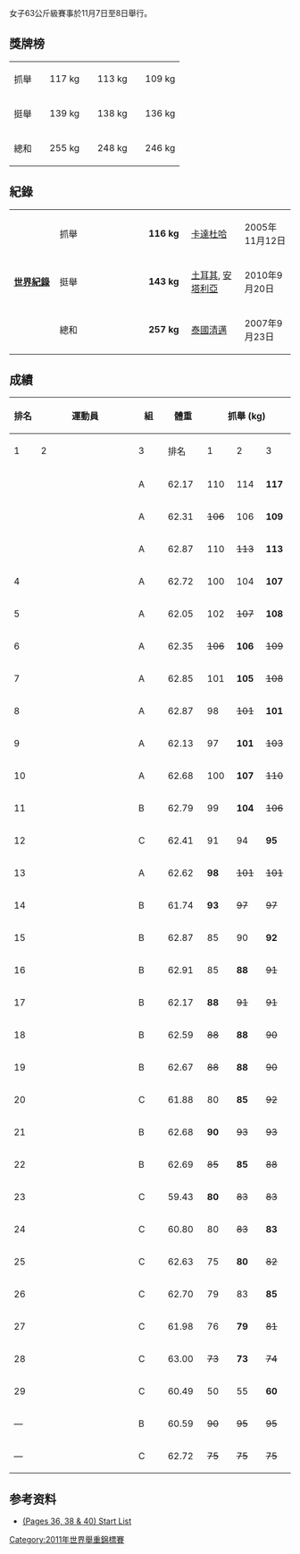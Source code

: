 {{WWC2011}}
{{main|2011年世界舉重錦標賽}}
女子63公斤級賽事於11月7日至8日舉行。

==獎牌榜==
{| {{MedalistTable|type=項目|columns=2|width=250|labelwidth=100}}
|-
|抓舉
|{{flagathlete|[[Svetlana_Tsarukayeva|Svetlana Tsarukayeva]]|RUS}} || 117 kg
|{{flagathlete|[[歐陽曉芳|歐陽曉芳]]|CHN}} || 113 kg
|{{flagathlete|[[迈娅·马内扎|迈娅·马内扎]]|KAZ}} || 109 kg
|-
|挺舉
|{{flagathlete|[[迈娅·马内扎|迈娅·马内扎]]|KAZ}} || 139 kg
|{{flagathlete|[[Svetlana_Tsarukayeva|Svetlana Tsarukayeva]]|RUS}} || 138 kg
|{{flagathlete|[[罗克萨娜·科科什|罗克萨娜·科科什]]|ROU}} || 136 kg
|-
|總和
|{{flagathlete|[[Svetlana_Tsarukayeva|Svetlana Tsarukayeva]]|RUS}} || 255 kg
|{{flagathlete|[[迈娅·马内扎|迈娅·马内扎]]|KAZ}} || 248 kg
|{{flagathlete|[[歐陽曉芳|歐陽曉芳]]|CHN}} || 246 kg
|}

==紀錄==
{| class="wikitable"
|-
|width=150 rowspan=3|'''[[舉重紀錄列表|世界紀錄]]'''
|width=85|抓舉
|width=230|{{flagathlete|[[Pawina_Thongsuk|Pawina Thongsuk]]|THA}}
|width=70|'''116 kg'''
|width=180|[[卡達|卡達]][[杜哈|杜哈]]
|width=130|2005年11月12日
|-
|挺舉
|{{flagathlete|[[迈娅·马内扎|迈娅·马内扎]]|KAZ}}
|'''143 kg'''
|[[土耳其|土耳其]], [[安塔利亞|安塔利亞]]
|2010年9月20日
|-
|總和
|{{flagathlete|[[劉海霞|劉海霞]]|CHN}}
|'''257 kg'''
|[[泰國|泰國]][[清邁|清邁]]
|2007年9月23日
|}

==成績==
{|class = "wikitable" style="text-align:center;"
! rowspan=2 width=40|排名
! rowspan=2 width=250|運動員
! rowspan=2 width=50|組
! rowspan=2 width=60|體重
!colspan=4| 抓舉 (kg)
!colspan=4| 挺舉 (kg)
!rowspan=2 width=60| 總和
|-
! width=40|1
! width=40|2
! width=40|3
! width=40|排名
! width=40|1
! width=40|2
! width=40|3
! width=40|排名
|-
| {{gold01}} ||align=left| {{flagathlete|[[Svetlana_Tsarukayeva|Svetlana Tsarukayeva]]|RUS}} || A || 62.17 || 110 || 114 || '''117''' || {{gold01}} || 130 || 135 || '''138''' ||{{silver02}} || '''255'''
|-
| {{silver02}}||align=left| {{flagathlete|[[迈娅·马内扎|迈娅·马内扎]]|KAZ}} || A || 62.31 || <s>106</s> || 106 || '''109''' || {{bronze03}} || <s>139</s> || '''139''' || <s>147</s> || {{gold01}} || '''248'''
|-
| {{bronze03}}||align=left| {{flagathlete|[[歐陽曉芳|歐陽曉芳]]|CHN}} || A || 62.87 || 110 || <s>113</s> || '''113''' || {{silver02}} || <s>133</s> || <s>133</s> || '''133''' || 7 || '''246'''
|-
| 4||align=left| {{flagathlete|[[罗克萨娜·科科什|罗克萨娜·科科什]]|ROU}} || A || 62.72 || 100 || 104 || '''107''' || 6 || 131 || '''136''' || <s>140</s> || {{bronze03}}|| '''243'''
|-
| 5||align=left| {{flagathlete|[[朴賢淑|朴賢淑]]|PRK}} || A || 62.05 || 102 || <s>107</s> || '''108''' || 4 || <s>133</s> || '''133''' || <s>140</s> || 5|| '''241'''
|-
| 6||align=left| {{flagathlete|[[Marina_Shainova|Marina Shainova]]|RUS}} || A || 62.35 || <s>106</s> || '''106''' || <s>109</s> || 7 || '''135''' || <s>140</s> || <s>140</s> || 4|| '''241'''
|-
| 7||align=left| {{flagathlete|[[Christine_Girard|Christine Girard]]|CAN}} || A || 62.85 || 101 || '''105''' || <s>108</s> || 8 || 129 || '''133''' || <s>136</s> || 6|| '''238'''
|-
| 8||align=left| {{flagathlete|[[Kim_Soo-Kyung_(weightlifter)|Kim Soo-Kyung]]|KOR}} || A || 62.87 || 98 || <s>101</s> || '''101''' || 11 || 125 || '''130''' || <s>132</s> || 8 || '''231'''
|-
| 9||align=left| {{flagathlete|[[Nisida_Valoyes|Nisida Valoyes]]|COL}} || A || 62.13 || 97 || '''101''' || <s>103</s> || 10 || <s>123</s> || 123 || '''127''' || 9 || '''228'''
|-
| 10||align=left| {{flagathlete|[[Hanna_Batsiushka|Hanna Batsiushka]]|BLR}} || A || 62.68 || 100 || '''107''' || <s>110</s> || 5 || '''117''' || <s>123</s> || <s>123</s> || 14 || '''224'''
|-
| 11||align=left| {{flagathlete|[[Luz_Valdez|Luz Valdez]]|MEX}} || B || 62.79 || 99 || '''104''' || <s>106 || 9 || '''119''' || <s>124 || <s>124 || 13 || '''223'''
|-
| 12||align=left| {{flagathlete|[[Obioma_Agatha_Okoli|Obioma Agatha Okoli]]|NGA}} || C || 62.41 || 91 || 94 || '''95''' || 13 || 117 || 122 || '''125''' || 11 || '''220'''
|-
| 13||align=left| {{flagathlete|[[Ruth_Kasirye|Ruth Kasirye]]|NOR}} || A || 62.62 || '''98''' || <s>101</s> || <s>101</s> || 12 || 118 || '''122''' || <s>125</s> || 12 || '''220'''
|-
| 14||align=left| {{flagathlete|[[Mariya_Khylan|Mariya Khylan]]|UKR}} || B || 61.74 || '''93''' || <s>97 || <s>97 || 14 || <s>114 || '''114''' || — || 15 || '''207'''
|-
| 15||align=left| {{flagathlete|[[Zoe_Smith|Zoe Smith]]|GBR}} || B || 62.87 || 85 || 90 || '''92''' || 15 || 105 || 110 || '''112'''|| 20 || '''204'''
|-
| 16||align=left| {{flagathlete|[[Neslihan_Okumus|Neslihan Okumus]]|TUR}} || B || 62.91 || 85 || '''88''' || <s>91 || 20 || 105 || 110 || '''114''' || 16 || '''202'''
|-
| 17||align=left| {{flagathlete|[[Nikoletta_Nagy|Nikoletta Nagy]]|HUN}} || B || 62.17 || '''88''' || <s>91 || <s>91 || 17 || 109 || '''112''' || <s>115 || 17 || '''200'''
|-
| 18||align=left| {{flagathlete|[[Valerie_Lefebvre|Valerie Lefebvre]]|CAN}} || B || 62.59 || <s>88 || '''88''' || <s>90 || 18 || '''112''' || <s>115 || <s>115 || 18 || '''200'''
|-
| 19||align=left| {{flagathlete|[[Anna_Lesniewska|Anna Lesniewska]]|POL}} || B || 62.67 || <s>88 || '''88''' || <s>90 || 19 || '''112''' || <s>115 || <s>116 || 19 || '''200'''
|-
| 20||align=left| {{flagathlete|[[Nguyen_Thi_Loi|Nguyen Thi Loi]]|VIE}} || C || 61.88 || 80 || '''85''' || <s>92 || 21 || 105 || '''110''' || <s>115 || 21 || '''195'''
|-
| 21||align=left| {{flagathlete|[[Marieta_Gotfryd|Marieta Gotfryd]]|POL}} || B || 62.68 || '''90''' || <s>93 || <s>93 || 16 || '''105''' || <s>109 || <s>109 || 24 || '''195'''
|-
| 22||align=left| {{flagathlete|[[Martha_Heras|Martha Heras]]|ECU}} || B || 62.69 || <s>85 || '''85''' || <s>88 || 22 || 105 || '''109''' || <s>113 || 22 || '''194'''
|-
| 23||align=left| {{flagathlete|[[Anna_Everi|Anna Everi]]|FIN}} || C || 59.43 || '''80''' || <s>83 || <s>83 || 25 || 102 || '''107''' || <s>109 || 23 || '''187'''
|-
| 24||align=left| {{flagathlete|[[Sherjana_Ruci|Sherjana Ruci]]|ALB}} || C || 60.80 || 80 || <s>83 || '''83''' || 24 || 98 || 101 || '''101''' || 25 || '''184'''
|-
| 25||align=left| {{flagathlete|[[Poireinganbi_Chanu_Hijam|Poireinganbi Chanu Hijam]]|IND}} || C || 62.63 || 75 || '''80''' || <s>82 || 26 || 95 || '''100''' || <s>102 || 26 || '''180'''
|-
| 26||align=left| {{flagathlete|[[Irene_Martinez|Irene Martinez]]|ESP}} || C || 62.70 || 79 || 83 || '''85''' || 23 || '''95''' || <s>100 || <s>100 || 27 || '''180'''
|-
| 27||align=left| {{flagathlete|[[Jenni_Puputti|Jenni Puputti]]|FIN}} || C || 61.98 || 76 || '''79''' || <s>81 || 27 || '''88''' || <s>93 || <s>93 || 29 || '''167'''
|-
| 28||align=left| {{flagathlete|[[Maria_Panagiotidou|Maria Panagiotidou]]|GRE}} || C || 63.00 || <s>73 || '''73''' || <s>74 || 28 || '''92''' || <s>95 || <s>95 || 28 || '''165'''
|-
| 29||align=left| {{flagathlete|[[Liu_Xia_(weightlifter)|Liu Xia]]|MAC}} || C || 60.49 || 50 || 55 || '''60''' || 29 || 55 || 60 || '''65''' || 30 || '''125'''
|-
| — ||align=left| {{flagathlete|[[Bayarmaa_Namkhaidorj|Bayarmaa Namkhaidorj]]|MGL}} || B || 60.59 || <s>90 || <s>95 || <s>95 || — || 120 || '''125''' || <s>130 || 10 || — 
|-
| — ||align=left| {{flagathlete|[[Silvana_Vukas|Silvana Vukas]]|SRB}} || C || 62.72 || <s>75 || <s>75 || <s>75 || — || — || — || — || — || —
|}

==参考资料==
{{reflist}}
*[http://www.iwf.net/events/2011/WWC_Paris/Start_Lists.pdf (Pages 36, 38 & 40) Start List]{{Wayback|url=http://www.iwf.net/events/2011/WWC_Paris/Start_Lists.pdf |date=20111111153019 }}

[[Category:2011年世界舉重錦標賽|Category:2011年世界舉重錦標賽]]